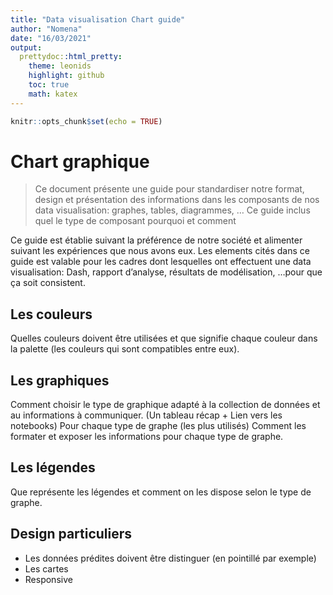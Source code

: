 ```yaml
---
title: "Data visualisation Chart guide"
author: "Nomena"
date: "16/03/2021"
output:
  prettydoc::html_pretty:
    theme: leonids
    highlight: github
    toc: true
    math: katex
---
```


```r
knitr::opts_chunk$set(echo = TRUE)
```

# Chart graphique
> Ce document présente une guide pour standardiser notre format, design et présentation des informations dans les composants de nos data visualisation: graphes, tables, diagrammes, ... Ce guide inclus quel le type de composant pourquoi et comment

Ce guide est établie suivant la préférence de notre société et alimenter suivant les expériences que nous avons eux. Les elements cités dans ce guide est valable pour les cadres dont lesquelles ont effectuent une data visualisation: Dash, rapport d'analyse, résultats de modélisation, ...pour que ça soit consistent.

## Les couleurs
Quelles couleurs doivent être utilisées et que signifie chaque couleur dans la palette (les couleurs qui sont compatibles entre eux). 

## Les graphiques
Comment choisir le type de graphique adapté à la collection de données et au informations à communiquer. (Un tableau récap + Lien vers les notebooks)
Pour chaque type de graphe (les plus utilisés) Comment les formater et exposer les informations pour chaque type de graphe.




## Les légendes
Que représente les légendes et comment on les dispose selon le type de graphe.

## Design particuliers
- Les données prédites doivent être distinguer (en pointillé par exemple)
- Les cartes 
- Responsive




